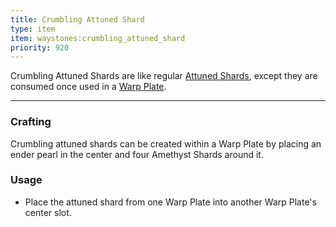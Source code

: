 ```yaml
---
title: Crumbling Attuned Shard
type: item
item: waystones:crumbling_attuned_shard
priority: 920
---
```



Crumbling Attuned Shards are like regular [Attuned Shards](attuned_shard), except they are consumed once used in a [Warp Plate](warp_plate).

---

### Crafting

Crumbling attuned shards can be created within a Warp Plate by placing an ender pearl in the center and four Amethyst Shards around it.

<InterfaceScreen name="Warp Plate Screen" screen={warpPlateImage.src}>
    <MinecraftItem item="minecraft:amethyst_shard" class="left-[160px] top-[34px]" />
    <MinecraftItem item="minecraft:amethyst_shard" class="left-[104px] top-[90px]" />
    <MinecraftItem item="minecraft:ender_pearl" class="left-[160px] top-[90px]" />
    <MinecraftItem item="minecraft:amethyst_shard" class="left-[216px] top-[90px]" />
    <MinecraftItem item="minecraft:amethyst_shard" class="left-[160px] top-[146px]" />
</InterfaceScreen>

### Usage

- Place the attuned shard from one Warp Plate into another Warp Plate's center slot.
